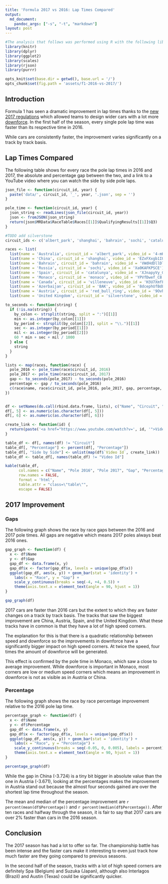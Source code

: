 ```yaml
---
title: 'Formula 2017 vs 2016: Lap Times Compared'
output:
  md_document:
    pandoc_args: ["-s", "-t", "markdown"]
layout: post
---
```


```r
#The analysis that follows was performed using R with the following libraries:
library(knitr)
library(dplyr)
library(ggplot2)
library(scales)
library(rjson)
library(purrr)
```

```r
opts_knit$set(base.dir = getwd(), base.url = '/')
opts_chunk$set(fig.path = 'assets/f1-2016-vs-2017/')
```

## Introduction

Formula 1 has seen a dramatic improvement in lap times thanks to the [new 2017 regulations](https://www.formula1.com/en/championship/inside-f1/rules-regs/2017-season-changes.html) which allowed teams to design wider cars with a lot more [downforce](http://bahensky13.wixsite.com/f1physics/downforce-traction). In the first half of the season, every single pole lap time was faster than its respective time in 2016.

While cars are consistently faster, the improvement varies significantly on a track by track basis.

## Lap Times Compared

The following table shows for every race the pole lap times in 2016 and 2017, the absolute and percentage gap between the two, and a link to a YouTube video where you can watch the side by side pole laps. 

```r
json_file <- function(circuit_id, year) {
  paste('data/', circuit_id, '_', year, '.json', sep = '')
}

pole_time <- function(circuit_id, year) {
  json_string <- readLines(json_file(circuit_id, year))
  json <- fromJSON(json_string)
  return(json$MRData$RaceTable$Races[[1]]$QualifyingResults[[1]]$Q3)
}

#TODO add silverstone
circuit_ids <- c('albert_park', 'shanghai', 'bahrain', 'sochi', 'catalunya', 'monaco', 'villeneuve', 'BAK', 'red_bull_ring')

races <- list(
  list(name = 'Australia', circuit_id = 'albert_park', video_id = '4-mHzMIv27o'),
  list(name = 'China', circuit_id = 'shanghai', video_id = 'EZxFXxgb1IU'),
  list(name = 'Bahrain', circuit_id = 'bahrain', video_id = 'VWdHdDllDl8'),
  list(name = 'Russia', circuit_id = 'sochi', video_id = 'Xa0KAFKPSCE'),
  list(name = 'Spain', circuit_id = 'catalunya', video_id = 'XJnapyVy_Gk'),
  list(name = 'Monaco', circuit_id = 'monaco', video_id = 'YPVfDwef_C8'),
  list(name = 'Canada', circuit_id = 'villeneuve', video_id = 'H3U7XmfF-7U'),
  list(name = 'Azerbaijan', circuit_id = 'BAK', video_id = '8dcephUfBdE'),
  list(name = 'Austria', circuit_id = 'red_bull_ring', video_id = '9OvhdM4Jpbg'),
  list(name = 'United Kingdom', circuit_id = 'silverstone', video_id = 'nJbSJMVpHbg'))

to_seconds <- function(string) {
  if (!is.na(string)) {
    by_colon <- strsplit(string, split = ":")[[1]]
    min <- as.integer(by_colon[[1]])
    by_period <- strsplit(by_colon[[2]], split = "\\.")[[1]]
    sec <- as.integer(by_period[[1]])
    mil <- as.integer(by_period[[2]])
    60 * min + sec + mil / 1000
  } else {
    string
  }
}

lists <- map(races, function(race) {
  pole_2016 <- pole_time(race$circuit_id, 2016)
  pole_2017 <- pole_time(race$circuit_id, 2017)
  gap <- to_seconds(pole_2017) - to_seconds(pole_2016)
  percentage <- gap / to_seconds(pole_2016)
  c(race$name, race$circuit_id, pole_2016, pole_2017, gap, percentage, race$video_id)
})


df <- setNames(do.call(rbind.data.frame, lists), c("Name", "Circuit", "Pole 2016", "Pole 2017", "Gap", "Percentage", "Video Id"))
df[, 5] <- as.numeric(as.character(df[, 5]))
df[, 6] <- as.numeric(as.character(df[, 6]))
```

<div markdown="0">
```r
create_link <- function(id) {
  return(paste('<a href="https://www.youtube.com/watch?v=', id, '">Video</a>', sep = ''))
}

table_df <- df[, names(df) != "Circuit"]
table_df[, "Percentage"] <- percent(df[, "Percentage"])
table_df[, "Side by Side"] <- unlist(map(df$`Video Id`, create_link))
table_df <- table_df[, names(table_df) != "Video Id"]

kable(table_df,
      col.names = c("Name", "Pole 2016", "Pole 2017", "Gap", "Percentage", "Side by Side"),
      row.names = FALSE,
      format = 'html',
      table.attr = "class=\"table\"",
      escape = FALSE)
```
</div>

## 2017 Improvement

### Gaps

The following graph shows the race by race gaps between the 2016 and 2017 pole times. All gaps are negative which means 2017 poles always beat 2016 ones.

```r
gap_graph <- function(df) {
  x <- df$Name
  y <- df$Gap
  gap_df <- data.frame(x, y)
  gap_df$x <- factor(gap_df$x, levels = unique(gap_df$x))
  ggplot(gap_df, aes(x, y)) + geom_bar(stat = 'identity') +
    labs(x = "Race", y = "Gap") +
    scale_y_continuous(breaks = seq(-4, +4, 0.5)) +
    theme(axis.text.x = element_text(angle = 90, hjust = 1))
}
```

```r
gap_graph(df)
```

2017 cars are faster than 2016 cars but the extent to which they are faster changes on a track by track basis.
The tracks that saw the biggest improvement are China, Austria, Spain, and the United Kingdom. What these tracks have in common is that they have a lot of high speed corners.

The explanation for this is that there is a quadratic relationship between speed and downforce so the improvements in downforce have a significantly bigger impact on high speed corners. At twice the speed, four times the amount of downforce will be generated.

This effect is confirmed by the pole time in Monaco, which saw a close to average improvement. While downforce is important in Monaco, most corners are low or medium speed corners which means an improvement in downforce is not as visible as in Austria or China.

### Percentage

The following graph shows the race by race percentage improvement relative to the 2016 pole lap time. 

```r
percentage_graph <- function(df) {
  x <- df$Name
  y <- df$Percentage
  gap_df <- data.frame(x, y)
  gap_df$x <- factor(gap_df$x, levels = unique(gap_df$x))
  ggplot(gap_df, aes(x, y)) + geom_bar(stat = 'identity') +
    labs(x = "Race", y = "Percentage") +
    scale_y_continuous(breaks = seq(-0.05, 0, 0.005), labels = percent) +
    theme(axis.text.x = element_text(angle = 90, hjust = 1))
}
```

```r
percentage_graph(df)
```

While the gap in China (-3.724) is a tiny bit bigger in absolute value than the one in Austria (-3.671), looking at the percentages makes the improvement in Austria stand out because the almost four seconds gained are over the shortest lap time throughout the season.

The mean and median of the percentage improvement are ```r percent(mean(df$Percentage))``` and ```r percent(median(df$Percentage))```. After ten races and halfway through the season, it is fair to say that 2017 cars are over 2% faster than cars in the 2016 season.

## Conclusion

The 2017 season has had a lot to offer so far. The championship battle has been intense and the faster cars make it interesting to even just track how much faster are they going compared to previous seasons.

In the second half of the season, tracks with a lot of high speed corners are definitely Spa (Belgium) and Suzuka (Japan), although also Interlagos (Brazil) and Austin (Texas) could be significantly quicker.

